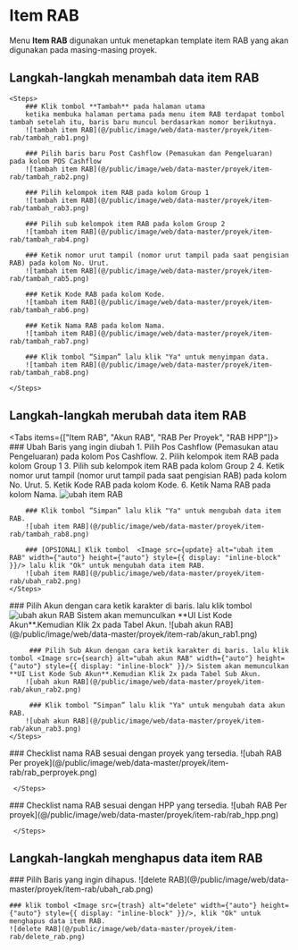 
# Item RAB

Menu **Item RAB** digunakan untuk menetapkan template item RAB yang
akan digunakan pada masing-masing proyek.

## Langkah-langkah menambah data item RAB

    <Steps>
        ### Klik tombol **Tambah** pada halaman utama
        ketika membuka halaman pertama pada menu item RAB terdapat tombol tambah setelah itu, baris baru muncul berdasarkan nomor berikutnya.
        ![tambah item RAB](@/public/image/web/data-master/proyek/item-rab/tambah_rab1.png)

        ### Pilih baris baru Post Cashflow (Pemasukan dan Pengeluaran) pada kolom POS Cashflow
        ![tambah item RAB](@/public/image/web/data-master/proyek/item-rab/tambah_rab2.png)

        ### Pilih kelompok item RAB pada kolom Group 1
        ![tambah item RAB](@/public/image/web/data-master/proyek/item-rab/tambah_rab3.png)

        ### Pilih sub kelompok item RAB pada kolom Group 2
        ![tambah item RAB](@/public/image/web/data-master/proyek/item-rab/tambah_rab4.png)

        ### Ketik nomor urut tampil (nomor urut tampil pada saat pengisian RAB) pada kolom No. Urut.
        ![tambah item RAB](@/public/image/web/data-master/proyek/item-rab/tambah_rab5.png)

        ### Ketik Kode RAB pada kolom Kode.
        ![tambah item RAB](@/public/image/web/data-master/proyek/item-rab/tambah_rab6.png)

        ### Ketik Nama RAB pada kolom Nama.
        ![tambah item RAB](@/public/image/web/data-master/proyek/item-rab/tambah_rab7.png)

        ### Klik tombol “Simpan” lalu klik "Ya" untuk menyimpan data.
        ![tambah item RAB](@/public/image/web/data-master/proyek/item-rab/tambah_rab8.png)

    </Steps>

## Langkah-langkah merubah data item RAB

<Tabs items={["Item RAB", "Akun RAB", "RAB Per Proyek", "RAB HPP"]}>
  <Tab>
    <Steps>
        ### Ubah Baris yang ingin diubah 
        1. Pilih Pos Cashflow (Pemasukan atau Pengeluaran) pada kolom Pos
Cashflow. 
        2. Pilih kelompok item RAB pada kolom Group 1
        3. Pilih sub kelompok item RAB pada kolom Group 2
        4. Ketik nomor urut tampil (nomor urut tampil pada saat pengisian RAB) pada kolom No. Urut.
        5. Ketik Kode RAB pada kolom Kode.
        6. Ketik Nama RAB pada kolom Nama.
        ![ubah item RAB](@/public/image/web/data-master/proyek/item-rab/ubah_rab.png)

        ### Klik tombol “Simpan” lalu klik "Ya" untuk mengubah data item RAB.
        ![ubah item RAB](@/public/image/web/data-master/proyek/item-rab/tambah_rab8.png)

        ### [OPSIONAL] Klik tombol  <Image src={update} alt="ubah item RAB" width={"auto"} height={"auto"} style={{ display: "inline-block" }}/> lalu klik "Ok" untuk mengubah data item RAB.
        ![ubah item RAB](@/public/image/web/data-master/proyek/item-rab/ubah_rab2.png)
    </Steps>

  </Tab>
  <Tab>
   <Steps>
         ### Pilih Akun dengan cara ketik karakter di baris. lalu klik tombol <Image src={search} alt="ubah akun RAB" width={"auto"} height={"auto"} style={{ display: "inline-block" }}/> Sistem akan memunculkan **UI List Kode Akun**.Kemudian Klik 2x pada Tabel Akun.
        ![ubah akun RAB](@/public/image/web/data-master/proyek/item-rab/akun_rab1.png)

         ### Pilih Sub Akun dengan cara ketik karakter di baris. lalu klik tombol <Image src={search} alt="ubah akun RAB" width={"auto"} height={"auto"} style={{ display: "inline-block" }}/> Sistem akan memunculkan **UI List Kode Sub Akun**.Kemudian Klik 2x pada Tabel Sub Akun.
        ![ubah akun RAB](@/public/image/web/data-master/proyek/item-rab/akun_rab2.png)

         ### Klik tombol “Simpan” lalu klik "Ya" untuk mengubah data akun RAB.
        ![ubah akun RAB](@/public/image/web/data-master/proyek/item-rab/akun_rab3.png)
    </Steps>

  </Tab>
  <Tab>
     <Steps>
        ### Checklist nama RAB sesuai dengan proyek yang tersedia.
        ![ubah RAB Per proyek](@/public/image/web/data-master/proyek/item-rab/rab_perproyek.png)

     </Steps>

  </Tab>

  <Tab>
     <Steps>
        ### Checklist nama RAB sesuai dengan HPP yang tersedia.
        ![ubah RAB Per proyek](@/public/image/web/data-master/proyek/item-rab/rab_hpp.png)

     </Steps>

  </Tab>
</Tabs>

## Langkah-langkah menghapus data item RAB

  <Steps>
    ### Pilih Baris yang ingin dihapus.
    ![delete RAB](@/public/image/web/data-master/proyek/item-rab/ubah_rab.png)

    ### klik tombol <Image src={trash} alt="delete" width={"auto"} height={"auto"} style={{ display: "inline-block" }}/>, klik "Ok" untuk menghapus data item RAB.
    ![delete RAB](@/public/image/web/data-master/proyek/item-rab/delete_rab.png)

  </Steps>
